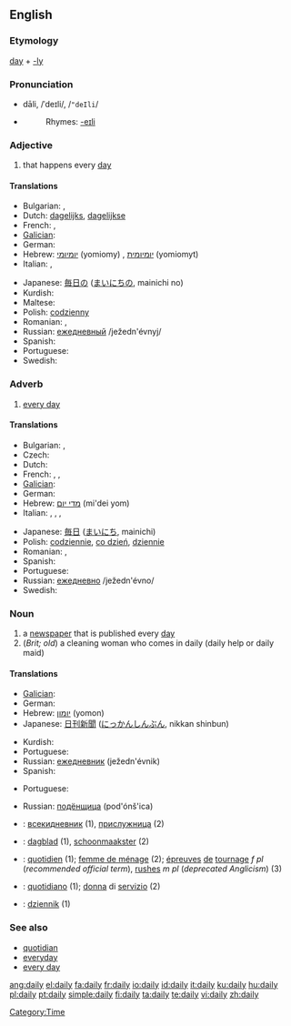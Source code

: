 ==English==

===Etymology===
[[day]] + [[-ly]]

===Pronunciation===
*dāli, /ˈdeɪli/, /<tt>"deIli</tt>/
*{{audio|en-us-daily.ogg|Audio (US)}}
*:Rhymes: [[Rhymes:English:-eɪli|-eɪli]]

===Adjective===
{{en-adj|-}}

# that happens every [[day]]

====Translations====
{{trans-top|that happens every day}}
* Bulgarian: {{t+|bg|всекидневен|m|sc=Cyrl}}, {{t+|bg|ежедневен|m|sc=Cyrl}}
* Dutch: [[dagelijks]], [[dagelijkse]]
* French: {{t+|fr|quotidien}}, {{t+|fr|journalier}}
* [[Galician]]: {{t-|gl|diario|xs=Galician}} {{m}} {{t-|gl|diaria|xs=Galician}} {{f}}
* German: {{t+|de|täglich}}
* Hebrew: [[יומיומי]] (yomiomy) {{m}}, [[יומיומית]] (yomiomyt) {{f}}
* Italian: {{t+|it|quotidiano}}, {{t+|it|giornaliero}}
{{trans-mid}}
* Japanese: [[毎日]]の ([[まいにち]]の, mainichi no)
* Kurdish: {{KUchar|[[ڕۆژانه‌]]}}
* Maltese: {{t-|mt|kuljum praċett|xs=Maltese}}
* Polish: [[codzienny]]
* Romanian: {{t-|ro|zilnic}}, {{t-|ro|cotidian}}
* Russian: [[ежедневный]] /ježedn'évnyj/
* Spanish: {{t+|es|diario}}
* Portuguese: {{t+|pt|diário}}
* Swedish: {{t-|sv|daglig}}
{{trans-bottom}}

===Adverb===
{{en-adv|-}}

# [[every day]]

====Translations====
{{trans-top|every day}}
* Bulgarian: {{t+|bg|всекидневно|sc=Cyrl}}, {{t+|bg|ежедневно|sc=Cyrl}}
* Czech: {{t-|cs|denně}}
* Dutch: {{t+|nl|dagelijks}}
* French: {{t+|fr|quotidiennement}}, {{t+|fr|journellement}}, {{t-|fr|tous les jours}}
* [[Galician]]: {{t-|gl|diariamente|xs=Galician}} {{m}}
* German: {{t+|de|täglich}}
* Hebrew: [[מדי יום]] (mi'dei yom)
* Italian: {{t+|it|quotidianamente}}, {{t+|it|giornalmente}}, {{t-|it|ogni giorno}}, {{t-|it|tutti i giorni}}
{{trans-mid}}
* Japanese: [[毎日]] ([[まいにち]], mainichi)
* Polish: [[codziennie]], [[co dzień]], [[dziennie]]
* Romanian: {{t-|ro|zilnic}}, {{t-|ro|cotidian}}
* Spanish: {{t-|es|diariamente}}
* Portuguese: {{t+|pt|diariamente}}
* Russian: [[ежедневно]] /ježedn'évno/
* Swedish: {{t-|sv|dagligt}}
{{trans-bottom}}

===Noun===
{{en-noun|dailies}}

# a [[newspaper]] that is published every [[day]]
# (''Brit; old'') a cleaning woman who comes in daily (daily help or daily maid)


====Translations====
{{trans-top|a newspaper that is published every day}}
* [[Galician]]: {{t-|gl|diario|xs=Galician}} {{m}}
* German: {{t|de|Tageszeitung|f}}
* Hebrew: [[יומון]] (yomon) {{m}}
* Japanese: [[日刊新聞]] ([[にっかんしんぶん]], nikkan shinbun)
{{trans-mid}}
* Kurdish: {{KUchar|[[ڕۆژنامه‌]]}}
* Portuguese: {{t|pt|diário|m}}
* Russian: [[ежедневник]] (ježedn'évnik) {{m}}
* Spanish: {{t+|es|diario|m}}
{{trans-bottom}}

{{trans-top|(''Brit; old'') a cleaning woman who comes in daily (daily help or daily maid)}}
* Portuguese: {{t|pt|diarista|f}}
{{trans-mid}}
* Russian: [[подёнщица]] (pod'ónš'ica) {{f}}
{{trans-bottom}}

{{trans-top|(''US'') (''dailies'') (''pl'') (in the film industry) rushes}}
{{trans-mid}}
{{trans-bottom}}

{{checktrans}}
{{top}}
*{{ttbc|Bulgarian}}: [[всекидневник]] {{m}} (1), [[прислужница]] {{f}} (2)
*{{ttbc|Dutch}}: [[dagblad]] {{n}} (1), [[schoonmaakster]] {{f}} (2)
*{{ttbc|French}}: [[quotidien]] {{m}} (1); [[femme de ménage]] {{f}} (2); [[épreuves]] [[de]] [[tournage]] ''f pl'' (''recommended official term''), [[rushes]] ''m pl'' (''deprecated Anglicism'') (3)
{{mid}}
*{{ttbc|Italian}}: [[quotidiano]] {{m}} (1); [[donna]] di [[servizio]] {{f}} (2)
*{{ttbc|Polish}}: [[dziennik]] {{m}} (1)

{{bottom}}

===See also===
*[[quotidian]]
*[[everyday]]
*[[every day]]

[[Category:Time]]

[[ang:daily]]
[[el:daily]]
[[fa:daily]]
[[fr:daily]]
[[io:daily]]
[[id:daily]]
[[it:daily]]
[[ku:daily]]
[[hu:daily]]
[[pl:daily]]
[[pt:daily]]
[[simple:daily]]
[[fi:daily]]
[[ta:daily]]
[[te:daily]]
[[vi:daily]]
[[zh:daily]]